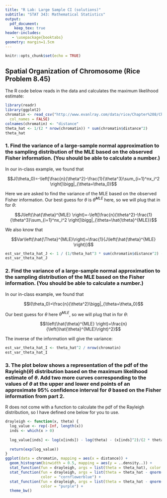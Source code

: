 ---
title: "R Lab: Large Sample CI (solutions)"
subtitle: "STAT 343: Mathematical Statistics"
output:
  pdf_document:
    keep_tex: true
header-includes:
   - \usepackage{booktabs}
geometry: margin=1.5cm
---

```{r setup, include=FALSE}
knitr::opts_chunk$set(echo = TRUE)
```

## Spatial Organization of Chromosome (Rice Problem 8.45)

The R code below reads in the data and calculates the maximum likelihood estimate:

```{r}
library(readr)
library(ggplot2)
chromatin <- read_csv("http://www.evanlray.com/data/rice/Chapter%208/Chromatin/data05.txt",
  col_names = FALSE)
colnames(chromatin) <- "distance"
theta_hat <- 1/(2 * nrow(chromatin)) * sum(chromatin$distance^2)
theta_hat
```

### 1. Find the variance of a large-sample normal approximation to the sampling distribution of the MLE based on the observed Fisher information.  (You should be able to calculate a number.)

In our in-class example, we found that 

$$J(\theta_0)=-\left[\frac{n}{\theta^2}-\frac{1}{\theta^3}\sum_{i=1}^nx_i^2 \right]\bigg|_{\theta=\theta_0}$$

Here we are asked to find the variance of the MLE based on the observed Fisher information. Our best guess for $\theta$ is $\hat{\theta}^{MLE}$ here, so we will plug that in for $\theta$:

$$J\left(\hat{\theta}^{MLE} \right)=-\left[\frac{n}{\theta^2}-\frac{1}{\theta^3}\sum_{i=1}^nx_i^2 \right]\bigg|_{\theta=\hat{\theta}^{MLE}}$$

We also know that

$$Var\left(\hat{\Theta}^{MLE}\right)=\frac{1}{J\left(\hat{\theta}^{MLE} \right)}$$

```{r}
est_var_theta_hat_J <- 1 / (1/theta_hat^3 * sum(chromatin$distance^2) - nrow(chromatin) / theta_hat^2)
est_var_theta_hat_J
```

### 2. Find the variance of a large-sample normal approximation to the sampling distribution of the MLE based on the Fisher information.  (You should be able to calculate a number.)

In our in-class example, we found that

$$I(\theta_0)=\frac{n}{\theta^2}\bigg|_{\theta=\theta_0}$$

Our best guess for $\theta$ here $\hat{\theta}^{MLE}$, so we will plug that in for $\theta$:

$$I\left(\hat{\theta}^{MLE} \right)=\frac{n}{\left(\hat{\theta}^{MLE}\right)^2}$$

The inverse of the information will give the variance:

```{r}
est_var_theta_hat_I <- theta_hat^2 / nrow(chromatin)
est_var_theta_hat_I
```

### 3. The plot below shows a representation of the pdf of the $\text{Rayleigh}(\theta)$ distribution based on the maximum likelihood estimate of $\theta$.  Add two more curves corresponding to the values of $\theta$ at the upper and lower end points of an approximate 95% confidence interval for $\theta$ based on the Fisher information from part 2.

R does not come with a function to calculate the pdf of the Rayleigh distribution, so I have defined one below for you to use.

```{r, fig.height = 3, fig.align='center'}
drayleigh <- function(x, theta) {
  log_value <- rep(-Inf, length(x))
  inds <- which(x > 0)
  
  log_value[inds] <- log(x[inds]) - log(theta) - (x[inds]^2)/(2 * theta)
  
  return(exp(log_value))
}
ggplot(data = chromatin, mapping = aes(x = distance)) +
  geom_histogram(binwidth = 0.5, mapping = aes(y = ..density..)) +
  stat_function(fun = drayleigh, args = list(theta = theta_hat), color = "orange") +
  stat_function(fun = drayleigh, args = list(theta = theta_hat - qnorm(0.025) * sqrt(est_var_theta_hat_I)), 
                color = "cornflowerblue") +
  stat_function(fun = drayleigh, args = list(theta = theta_hat - qnorm(0.975) * sqrt(est_var_theta_hat_I)), 
                color = "purple") + 
  theme_bw()
```